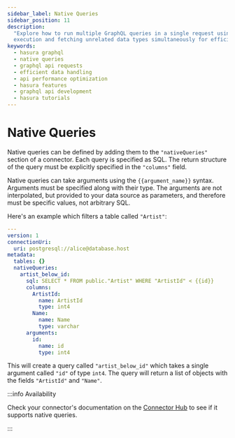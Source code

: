 ```yaml
---
sidebar_label: Native Queries
sidebar_position: 11
description:
  "Explore how to run multiple GraphQL queries in a single request using Hasura. Learn about the processes of sequential
  execution and fetching unrelated data types simultaneously for efficient data handling and improved API performance."
keywords:
  - hasura graphql
  - native queries
  - graphql api requests
  - efficient data handling
  - api performance optimization
  - hasura features
  - graphql api development
  - hasura tutorials
---
```


# Native Queries

Native queries can be defined by adding them to the `"nativeQueries"` section of a connector. Each query is specified as
SQL. The return structure of the query must be explicitly specified in the `"columns"` field.

Native queries can take arguments using the `{{argument_name}}` syntax. Arguments must be specified along with their
type. The arguments are not interpolated, but provided to your data source as parameters, and therefore must be specific
values, not arbitrary SQL.

Here's an example which filters a table called `"Artist"`:

```yaml
---
version: 1
connectionUri:
  uri: postgresql://alice@database.host
metadata:
  tables: {}
  nativeQueries:
    artist_below_id:
      sql: SELECT * FROM public."Artist" WHERE "ArtistId" < {{id}}
      columns:
        ArtistId:
          name: ArtistId
          type: int4
        Name:
          name: Name
          type: varchar
      arguments:
        id:
          name: id
          type: int4
```

This will create a query called `"artist_below_id"` which takes a single argument called `"id"` of type `int4`. The
query will return a list of objects with the fields `"ArtistId"` and `"Name"`.

:::info Availability

Check your connector's documentation on the [Connector Hub](https://hasura.io/connectors) to see if it supports native
queries.

:::
